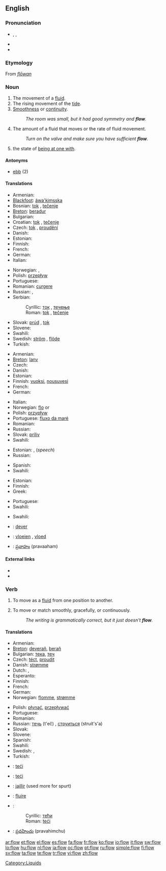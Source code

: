 ==English==

===Pronunciation===
* {{enPR|flō}}, {{IPA|/fləʊ/}}, {{SAMPA|/fl@U/}}
* {{audio|En-us-flow.ogg|Audio (US)}}
* {{rhymes|əʊ}}

===Etymology===
From {{etyl|ang}} ''[[flōwan]]''

===Noun===
{{en-noun|s|-}}

# The movement of a [[fluid]].
# The rising movement of the [[tide]].
# [[smoothness|Smoothness]] or [[continuity]].
#: ''The room was small, but it had good symmetry and '''flow'''.''
# The amount of a fluid that moves or the rate of fluid movement.
#: ''Turn on the valve and make sure you have sufficient '''flow'''.''
# {{psychology}} the state of [[be at one with|being at one with]].

====Antonyms====
* [[ebb]] (2)

====Translations====
{{trans-top|the movement of a fluid}}
* Armenian: {{t|hy|հոսք|tr=hosk'|sc=Armn|xs=Armenian}}
* [[Blackfoot]]: [[áwa'kimsska]]
* Bosnian: [[tok]] {{m}}, [[tečenje]] {{n}}
* [[Breton]]: [[beradur]] {{m}}
* Bulgarian: {{t+|bg|течение|n|sc=Cyrl}}
* Croatian: [[tok]] {{m}}, [[tečenje]] {{n}}
* Czech: [[tok]] {{m}}, [[proudění]] {{n}}
* Danish: {{t-|da|strøm|c}}
* Estonian: {{t|et|vool}}
* Finnish: {{t-|fi|virtaus}}
* French: {{t+|fr|écoulement|m}}
* German: {{t+|de|Fluss|m}}
* Italian: {{t+|it|flusso|m}}
{{trans-mid}}
* Norwegian: {{t+|no|flom|m}}, {{t+|no|strøm|m}}
* Polish: [[przepływ]] {{m}}
* Portuguese: {{t+|pt|fluxo|m}}
* Romanian: [[curgere]] {{f}}
* Russian: {{t+|ru|течение|n|tr=t'ečénije|sc=Cyrl}}, {{t+|ru|поток|m|tr=potók|sc=Cyrl}}
* Serbian:
*: Cyrillic: [[ток]] {{m}}, [[течење]] {{n}}
*: Roman: [[tok#Serbian|tok]] {{m}}, [[tečenje#Serbian|tečenje]] {{n}}
* Slovak: [[prúd]] {{m}}, [[tok]] {{m}}
* Slovene: {{t+|sl|tok|m}}
* Swahili: {{t|sw|mkondo}}
* Swedish: [[ström]] {{c}}, [[flöde]] {{n}}
* Turkish: {{t+|tr|akış}}
{{trans-bottom}}

{{trans-top|the rising movement of the tide}}
* Armenian: {{t|hy|մակընթացություն|tr=makënt’ac’ut’yun|sc=Armn}}
* [[Breton]]: [[lanv]] {{m}}
* Czech: {{t-|cs|příliv|m}}
* Danish: {{t+|da|flod}}
* Estonian: {{t|et|tõus}}
* Finnish: [[vuoksi]], [[nousuvesi]]
* French: {{t+|fr|flux|m}}
* German: {{t+|de|Flut|f}}
{{trans-mid}}
* Italian: {{t-|it|riflusso|n}}
* Norwegian: [[flo]] {{f}} or {{m}}
* Polish: [[przypływ]] {{m}}
* Portuguese: [[fluxo da maré]]
* Romanian: {{t-|ro|flux|n}}
* Russian: {{t+|ru|прилив|m|tr=prilív|sc=Cyrl}}
* Slovak: [[príliv]] {{m}}
* Swahili: {{t|sw|mkondo}}
{{trans-bottom}}

{{trans-top|smoothness or continuity}}
* Estonian: {{t|et|sujuvus}}, {{t|et|ladusus}} (''speech'')
* Russian: {{t+|ru|плавность|f|tr=plávnost'|sc=Cyrl}}
{{trans-mid}}
* Spanish: {{t+|es|flujo|m}}
* Swahili: {{t|sw|mkondo}}
{{trans-bottom}}

{{trans-top|rate of fluid movement}}
* Estonian: {{t|et|vool}}
* Finnish: {{t-|fi|virtaama}}
* Greek: {{t-|el|παροχή|f|sc=Grek}}
{{trans-mid}}
* Portuguese: {{t+|pt|fluxo}}
* Swahili: {{t|sw|mkondo}}
{{trans-bottom}}

{{trans-top|being at one with}}
* Swahili: {{t|sw|mkondo}}
{{trans-mid}}
{{trans-bottom}}

{{checktrans-top}}
* {{ttbc|Breton}}: [[dever]] {{m}}
* {{ttbc|Dutch}}: [[vloeien]] {{n}}, [[vloed]] {{m}}
* {{ttbc|Telugu}}: [[ప్రవాహం]] (pravaaham)
{{trans-bottom}}

====External links====
* {{pedialite}}
* {{pedialite|flow (psychology)}}

===Verb===
{{en-verb}}

# {{intransitive}} To move as a [[fluid]] from one position to another.
# {{intransitive}} To move or match smoothly, gracefully, or continuously.
#: ''The writing is grammatically correct, but it just doesn't '''flow'''.''

====Translations====
{{trans-top|move as a fluid}}
* Armenian: {{t-|hy|հոսել|tr=hosel|sc=Armn|xs=Armenian}}
* [[Breton]]: [[deverañ]], [[berañ]]
* Bulgarian: [[тека]], [[теч]]
* Czech: [[téct]], [[proudit]]
* Danish: [[strømme]]
* Dutch: {{t-|nl|vloeien}}, {{t+|nl|stromen}}
* Esperanto: {{t|eo|flui}}
* Finnish: {{t-|fi|virrata}}
* French: {{t+|fr|couler}}
* German: {{t+|de|fließen}}
* Norwegian: [[flomme]], [[strømme]]
{{trans-mid}}
* Polish: [[płynąć]], [[przepływać]]
* Portuguese: {{t+|pt|fluir}}
* Romanian: {{t+|ro|curge}}
* Russian: [[течь]] (t'eč) {{impf}}, [[струиться]] (struít's'a) {{impf}}
* Slovak: {{t-|sk|tiecť}}
* Slovene: {{t+|sl|teči}}
* Spanish: {{t+|es|fluir}}
* Swahili: {{t|sw|mkondo}}
* Swedish: {{t+|sv|strömma}}, {{t+|sv|flyta}}
* Turkish: {{t+|tr|akmak}}
{{trans-bottom}}

{{checktrans-top}}
* {{ttbc|Bosnian}}: [[teći]]
* {{ttbc|Croatian}}: [[teći]]
* {{ttbc|French}}: [[jaillir]] (used more for spurt)
* {{ttbc|Italian}}: [[fluire]]
* {{ttbc|Serbian}}:
*: Cyrillic: [[тећи]]
*: Roman: [[teći#Serbian|teći]]
* {{ttbc|Telugu}}: [[ప్రవహించు]] (pravahimchu)
{{trans-bottom}}

[[Category:Liquids]]

[[ar:flow]]
[[et:flow]]
[[el:flow]]
[[es:flow]]
[[fa:flow]]
[[fr:flow]]
[[ko:flow]]
[[io:flow]]
[[it:flow]]
[[sw:flow]]
[[lo:flow]]
[[hu:flow]]
[[nl:flow]]
[[ja:flow]]
[[oc:flow]]
[[pt:flow]]
[[ru:flow]]
[[simple:flow]]
[[fi:flow]]
[[sv:flow]]
[[ta:flow]]
[[te:flow]]
[[tr:flow]]
[[vi:flow]]
[[zh:flow]]
